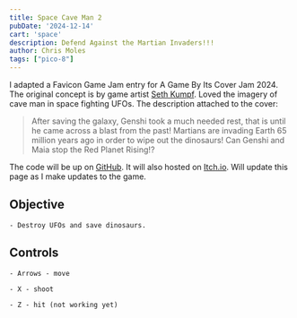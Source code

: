 ```yaml
---
title: Space Cave Man 2
pubDate: '2024-12-14'
cart: 'space'
description: Defend Against the Martian Invaders!!!
author: Chris Moles
tags: ["pico-8"]
---
```


I adapted a Favicon Game Jam entry for A Game By Its Cover Jam 2024. The original concept is by game artist [Seth Kumpf](https://linktr.ee/SethKumpf). Loved the imagery of cave man in space fighting UFOs. The description attached to the cover:

> After saving the galaxy, Genshi took a much needed rest, that is until he came across a blast from the past! Martians are invading Earth 65 million years ago in order to wipe out the dinosaurs! Can Genshi and Maia stop the Red Planet Rising!?

The code will be up on [GitHub](//github.com/cmoles). It will also hosted on [Itch.io](//mindlessturtle.itch.io/). Will update this page as I make updates to the game.

## Objective

    - Destroy UFOs and save dinosaurs.

## Controls

    - Arrows - move

    - X - shoot

    - Z - hit (not working yet)

